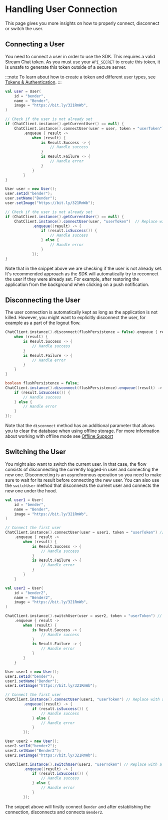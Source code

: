 
# Handling User Connection

This page gives you more insights on how to properly connect, disconnect or switch the user.

## Connecting a User

You need to connect a user in order to use the SDK. This requires a valid Stream Chat token. As you must use your `API_SECRET` to create this token, it is unsafe to generate this token outside of a secure server.

:::note
To learn about how to create a token and different user types, see [Tokens & Authentication](https://getstream.io/chat/docs/android/tokens_and_authentication/?language=kotlin).
:::

<Tabs>
<TabItem value="kotlin" label="Kotlin">

```kotlin
val user = User(
    id = "bender",
    name = "Bender",
    image = "https://bit.ly/321RmWb",
)

// Check if the user is not already set
if (ChatClient.instance().getCurrentUser() == null) {
    ChatClient.instance().connectUser(user = user, token = "userToken") // Replace with a real token
        .enqueue { result ->
            when (result) {
                is Result.Success -> {
                    // Handle success
                }
                is Result.Failure -> {
                    // Handle error
                }
            }
        }
}
```
</TabItem>

<TabItem value="java" label="Java">

```java
User user = new User();
user.setId("bender");
user.setName("Bender");
user.setImage("https://bit.ly/321RmWb");

// Check if the user is not already set
if (ChatClient.instance().getCurrentUser() == null) {
    ChatClient.instance().connectUser(user, "userToken")  // Replace with a real token
            .enqueue((result) -> {
                if (result.isSuccess()) {
                    // Handle success
                } else {
                    // Handle error
                }
            });
}
```
</TabItem>
</Tabs>

Note that in the snippet above we are checking if the user is not already set. It's recommended approach as the SDK will automatically try to reconnect the user if they were already set.
For example, after restoring the application from the background when clicking on a push notification.

## Disconnecting the User

The user connection is automatically kept as long as the application is not killed.
However, you might want to explicitly disconnect the user, for example as a part of the logout flow.

<Tabs>
<TabItem value="kotlin" label="Kotlin">

```kotlin
ChatClient.instance().disconnect(flushPersistence = false).enqueue { result ->
    when (result) {
        is Result.Success -> {
            // Handle success
        }
        is Result.Failure -> {
            // Handle error
        }
    }
}
```
</TabItem>

<TabItem value="java" label="Java">

```java
boolean flushPersistence = false;
ChatClient.instance().disconnect(flushPersistence).enqueue((result) -> {
    if (result.isSuccess()) {
        // Handle success
    } else {
        // Handle error
    }
});
```
</TabItem>
</Tabs>

Note that the `disconnect` method has an additional parameter that allows you to clear the database when using offline storage.
For more information about working with offline mode see [Offline Support](04-offline-support.mdx)

## Switching the User

You might also want to switch the current user. In that case, the flow consists of disconnecting the currently logged-in user and connecting the new one.
Disconnecting is an asynchronous operation so you need to make sure to wait for its result before connecting the new user.
You can also use the `switchUser` method that disconnects the current user and connects the new one under the hood.

<Tabs>
<TabItem value="kotlin" label="Kotlin">

```kotlin
val user1 = User(
    id = "bender",
    name = "Bender",
    image = "https://bit.ly/321RmWb",
)

// Connect the first user
ChatClient.instance().connectUser(user = user1, token = "userToken") // Replace with a real token
    .enqueue { result ->
        when (result) {
            is Result.Success -> {
                // Handle success
            }
            is Result.Failure -> {
                // Handle error
            }
        }
    }

val user2 = User(
    id = "bender2",
    name = "Bender2",
    image = "https://bit.ly/321RmWb",
)

ChatClient.instance().switchUser(user = user2, token = "userToken") // Replace with a real token
    .enqueue { result ->
        when (result) {
            is Result.Success -> {
                // Handle success
            }
            is Result.Failure -> {
                // Handle error
            }
        }
    }
```
</TabItem>

<TabItem value="java" label="Java">

```java
User user1 = new User();
user1.setId("bender");
user1.setName("Bender");
user1.setImage("https://bit.ly/321RmWb");

// Connect the first user
ChatClient.instance().connectUser(user1, "userToken") // Replace with a real token
        .enqueue((result) -> {
            if (result.isSuccess()) {
                // Handle success
            } else {
                // Handle error
            }
        });

User user2 = new User();
user2.setId("bender2");
user2.setName("Bender2");
user2.setImage("https://bit.ly/321RmWb");

ChatClient.instance().switchUser(user2, "userToken") // Replace with a real token
        .enqueue((result) -> {
            if (result.isSuccess()) {
                // Handle success
            } else {
                // Handle error
            }
        });
```
</TabItem>
</Tabs>

The snippet above will firstly connect `Bender` and after establishing the connection, disconnects and connects `Bender2`.
